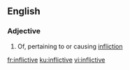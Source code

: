 ==English==

===Adjective===
{{en-adj}}

# Of, pertaining to or causing [[infliction]]

[[fr:inflictive]]
[[ku:inflictive]]
[[vi:inflictive]]